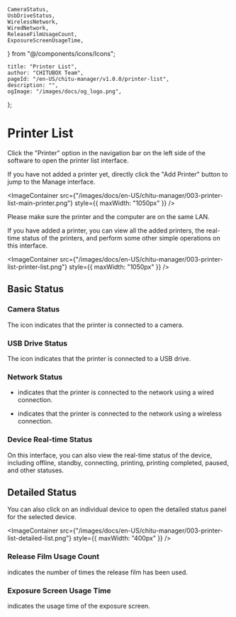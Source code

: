 	CameraStatus,
	UsbDriveStatus,
	WirelessNetwork,
	WiredNetwork,
	ReleaseFilmUsageCount,
	ExposureScreenUsageTime,
} from "@/components/icons/Icons";

	title: "Printer List",
	author: "CHITUBOX Team",
	pageId: "/en-US/chitu-manager/v1.0.0/printer-list",
	description: "",
	ogImage: "/images/docs/og_logo.png",
};

# Printer List

Click the "Printer" option in the navigation bar on the left side of the software to open the printer list interface.

If you have not added a printer yet, directly click the "Add Printer" button to jump to the <NextLink href="/en-US/chitu-manager/latest/ui-and-features/add-printers">Manage</NextLink> interface.

<ImageContainer
	src={"/images/docs/en-US/chitu-manager/003-printer-list-main-printer.png"}
	style={{ maxWidth: "1050px" }}
/>

<Admonition type="note">
	Please make sure the printer and the computer are on the same LAN.
</Admonition>

If you have added a printer, you can view all the added printers, the real-time status of the printers, and perform some other simple <NextLink href="/en-US/chitu-manager/latest/ui-and-features/operations">operations</NextLink> on this interface.

<ImageContainer
	src={"/images/docs/en-US/chitu-manager/003-printer-list-printer-list.png"}
	style={{ maxWidth: "1050px" }}
/>

## Basic Status

### Camera Status

The <CameraStatus /> icon indicates that the printer is connected to a camera.

### USB Drive Status

The <UsbDriveStatus /> icon indicates that the printer is connected to a USB drive.

### Network Status

-   <WiredNetwork /> indicates that the printer is connected to the network
    using a wired connection.

-   <WirelessNetwork /> indicates that the printer is connected to the network
    using a wireless connection.

### Device Real-time Status

On this interface, you can also view the real-time status of the device, including offline, standby, connecting, printing, printing completed, paused, and other statuses.

## Detailed Status

You can also click on an individual device to open the detailed status panel for the selected device.

<ImageContainer
	src={"/images/docs/en-US/chitu-manager/003-printer-list-detailed-list.png"}
	style={{ maxWidth: "400px" }}
/>

### Release Film Usage Count

<ReleaseFilmUsageCount /> indicates the number of times the release film has
been used.

### Exposure Screen Usage Time

<ExposureScreenUsageTime /> indicates the usage time of the exposure screen.
